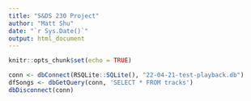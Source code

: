 ```yaml
---
title: "S&DS 230 Project"
author: "Matt Shu"
date: "`r Sys.Date()`"
output: html_document
---
```


```r
knitr::opts_chunk$set(echo = TRUE)
```



```r
conn <- dbConnect(RSQLite::SQLite(), "22-04-21-test-playback.db")
dfSongs <- dbGetQuery(conn, 'SELECT * FROM tracks')
dbDisconnect(conn)
```


